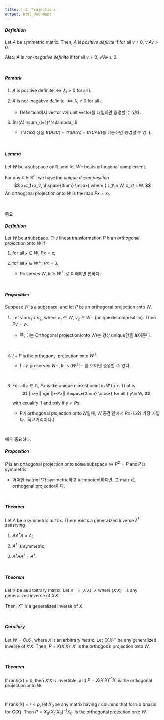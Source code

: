 ```yaml
---
title: 1.2. Projections
output: html_document
---
```


##### Definition
Let $A$ be symmetric matrix. Then, $A$ is *positive definite* if for all $v\ne 0$, $v'Av>0$.  

Also, $A$ is *non-negative definite* if for all $v\ne 0$, $v'Av\ge 0$.  

&nbsp; &nbsp; 

##### Remark

1. $A$ is positive definite $\iff \lambda_i>0$ for all $i$.
  
2. $A$ is non-negative definite $\iff \lambda_i\ge 0$ for all $i$.

   * Definition에서 vector $v$에 unit vector를 대입하면 증명할 수 있다. 

3. $tr(A)=\sum_{i=1}^N \lambda_i$

   * Trace의 성질 $tr(ABC)=tr(BCA)=tr(CAB)$를 이용하면 증명할 수 있다. 

&nbsp; &nbsp; 

##### Lemma
Let $W$ be a subspace on $\mathbb{R}$, and let $W^\perp$ be its orthogonal complement. 

For any $x\in \mathbb{R}^n$, we have the *unique decomposition*
$$
x=x_1+x_2, \hspace{3mm} \mbox{ where } x_1\in W, x_2\in W.
$$
An orthogonal projection onto $W$ is the map $Px=x_1$.

&nbsp; &nbsp; 

중요

##### Definition
Let $W$ be a subspace. The linear transformation $P$ is an *orthogonal projection* onto $W$ if

1. for all $x\in W$, $Px=x$; 

2. for all $x\in W^\perp$, $Px=0$. 

   * Preserves $W$, kills $W^\perp$ 로 이해하면 편하다.

&nbsp; &nbsp; 



##### Proposition
Suppose $W$ is a subspace, and let $P$ be an orthogonal projection onto $W$.

1. Let $v=v_1+v_2$, where $v_1\in W$, $v_2\in W^\perp$ (unique decomposition). Then $Pv=v_1$.
   
   * 즉, 이는 Orthogonal projection(onto $W$)는 항상 unique함을 보여준다.
   
   &nbsp; 
   
2. $I-P$ is the orthogonal projection onto $W^\perp$.

   * $I-P$ preserves $W^\perp$, kills $(W^\perp)^\perp$ 를 보이면 증명할 수 있다. 

&nbsp; 

3. For all $x\in \mathbb{R}$, $Px$ is the unique closest point in $W$ to $x$. That is
$$
||x-y|| \ge  ||x-Px|| \hspace{3mm} \mbox{ for all } y\in W,
$$

   with equalify if and only if $y=Px$.


   * P가 orthogonal projection onto $W$일때, $W$ 공간 안에서 $Px$가 $x$와 가장 가깝다. (직교거리이다.)
   
&nbsp;&nbsp; 

매우 중요하다.

##### Proposition 
$P$ is an orthogonal projection onto some subspace $\iff$ $P^2=P$ and $P$ is symmetric.

   * 어떠한 matrix P가 symmetric하고 idempotent하다면, 그 matrix는 orthogonal projection이다. 
   
&nbsp;&nbsp;

##### Theorem
Let $A$ be a symmetric matrix. There exists a generalized inverse $A^\dagger$ satisfying

1.  $A A^\dagger A=A$;

2.  $A^\dagger$ is symmetric;

3.  $A^\dagger A A^\dagger=A^\dagger$.

&nbsp;&nbsp;

##### Theorem
Let $X$ be an arbitrary matrix. Let $X^-=(X'X)^-X$ where $(X'X)^-$ is any generalized inverse of $X'X$. 

Then, $X^-$ is a generalized inverse of $X$.



&nbsp;&nbsp;

##### Corollary
Let $W=C(X)$, where $X$ is an arbitrary matrix. Let $(X'X)^-$ be any generalized inverse of $X'X$. Then, $P=X(X'X)^-X'$ is the orthogonal projection onto $W$.


&nbsp;&nbsp;

##### Theorem
If $\text{rank}(X)=p$, then $X'X$ is invertible, and $P=X(X'X)^{-1}X'$ is the orthogonal projection onto $W$.

&nbsp;

If $\text{rank}(X)=r<p$, let $X_0$ be any matrix having $r$ columns that form a bnasis for $C(X)$. Then $P=X_0(X_0'X_0)^{-1}X_0'$ is the orthogonal projection onto $W$.

